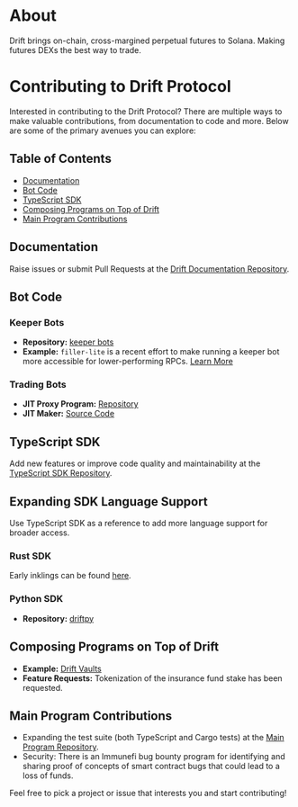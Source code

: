 # About

Drift brings on-chain, cross-margined perpetual futures to Solana. Making futures DEXs the best way to trade.

# Contributing to Drift Protocol

Interested in contributing to the Drift Protocol? There are multiple ways to make valuable contributions, from documentation to code and more. Below are some of the primary avenues you can explore:

## Table of Contents
- [Documentation](#documentation)
- [Bot Code](#bot-code)
- [TypeScript SDK](#typescript-sdk)
- [Composing Programs on Top of Drift](#composing-programs-on-top-of-drift)
- [Main Program Contributions](#main-program-contributions)

## Documentation
Raise issues or submit Pull Requests at the [Drift Documentation Repository](https://github.com/drift-labs/v2-teacher).

## Bot Code

### Keeper Bots
- **Repository:** [keeper bots](https://github.com/drift-labs/keeper-bots-v2)
- **Example:** ```filler-lite``` is a recent effort to make running a keeper bot more accessible for lower-performing RPCs. [Learn More](https://github.com/drift-labs/keeper-bots-v2/blob/master/src/bots/fillerLite.ts)

### Trading Bots
- **JIT Proxy Program:** [Repository](https://github.com/drift-labs/jit-proxy)
- **JIT Maker:** [Source Code](https://github.com/drift-labs/keeper-bots-v2/blob/master/src/bots/jitMaker.ts)

## TypeScript SDK
Add new features or improve code quality and maintainability at the [TypeScript SDK Repository](https://github.com/drift-labs/protocol-v2/tree/master/sdk).

## Expanding SDK Language Support
Use TypeScript SDK as a reference to add more language support for broader access.

### Rust SDK
Early inklings can be found [here](https://github.com/drift-labs/drift-funding-arb).

### Python SDK
- **Repository:** [driftpy](https://github.com/drift-labs/driftpy)

## Composing Programs on Top of Drift
- **Example:** [Drift Vaults](https://github.com/drift-labs/drift-vaults)
- **Feature Requests:** Tokenization of the insurance fund stake has been requested.

## Main Program Contributions
- Expanding the test suite (both TypeScript and Cargo tests) at the [Main Program Repository](https://github.com/drift-labs/protocol-v2/tree/master/programs/drift).
- Security: There is an Immunefi bug bounty program for identifying and sharing proof of concepts of smart contract bugs that could lead to a loss of funds.

Feel free to pick a project or issue that interests you and start contributing!


